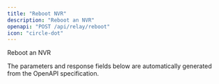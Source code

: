 ```yaml
---
title: "Reboot NVR"
description: "Reboot an NVR"
openapi: "POST /api/relay/reboot"
icon: "circle-dot"
---
```


Reboot an NVR

<Note>
The parameters and response fields below are automatically generated from the OpenAPI specification.
</Note>
